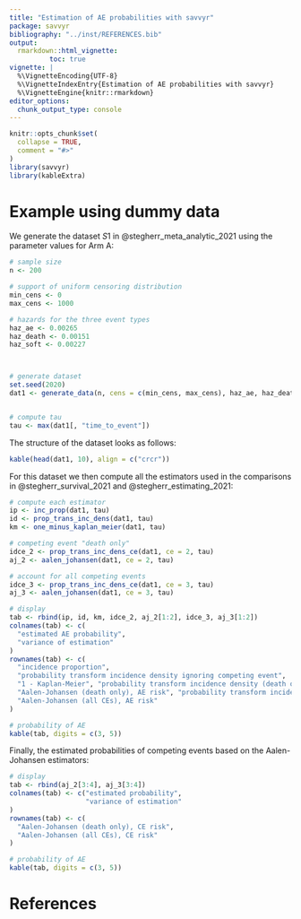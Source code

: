 ```yaml
---
title: "Estimation of AE probabilities with savvyr"
package: savvyr
bibliography: "../inst/REFERENCES.bib"
output:
  rmarkdown::html_vignette:
          toc: true
vignette: |
  %\VignetteEncoding{UTF-8}
  %\VignetteIndexEntry{Estimation of AE probabilities with savvyr}
  %\VignetteEngine{knitr::rmarkdown}
editor_options:
  chunk_output_type: console
---
```


```r
knitr::opts_chunk$set(
  collapse = TRUE,
  comment = "#>"
)
library(savvyr)
library(kableExtra)
```




# Example using dummy data

We generate the dataset $S1$ in  @stegherr_meta_analytic_2021 using the parameter
values for Arm A:

```r
# sample size
n <- 200

# support of uniform censoring distribution
min_cens <- 0
max_cens <- 1000

# hazards for the three event types
haz_ae <- 0.00265
haz_death <- 0.00151
haz_soft <- 0.00227



# generate dataset
set.seed(2020)
dat1 <- generate_data(n, cens = c(min_cens, max_cens), haz_ae, haz_death, haz_soft)


# compute tau
tau <- max(dat1[, "time_to_event"])
```

The structure of the dataset looks as follows:

```r
kable(head(dat1, 10), align = c("crcr"))
```

For this dataset we then compute all the estimators used in the comparisons 
in @stegherr_survival_2021 and @stegherr_estimating_2021:

```r
# compute each estimator
ip <- inc_prop(dat1, tau)
id <- prop_trans_inc_dens(dat1, tau)
km <- one_minus_kaplan_meier(dat1, tau)

# competing event "death only"
idce_2 <- prop_trans_inc_dens_ce(dat1, ce = 2, tau)
aj_2 <- aalen_johansen(dat1, ce = 2, tau)

# account for all competing events
idce_3 <- prop_trans_inc_dens_ce(dat1, ce = 3, tau)
aj_3 <- aalen_johansen(dat1, ce = 3, tau)

# display
tab <- rbind(ip, id, km, idce_2, aj_2[1:2], idce_3, aj_3[1:2])
colnames(tab) <- c(
  "estimated AE probability",
  "variance of estimation"
)
rownames(tab) <- c(
  "incidence proportion",
  "probability transform incidence density ignoring competing event",
  "1 - Kaplan-Meier", "probability transform incidence density (death only)",
  "Aalen-Johansen (death only), AE risk", "probability transform incidence density (all CEs)",
  "Aalen-Johansen (all CEs), AE risk"
)

# probability of AE
kable(tab, digits = c(3, 5))
```

Finally, the estimated probabilities of competing events based on the
Aalen-Johansen estimators:

```r
# display
tab <- rbind(aj_2[3:4], aj_3[3:4])
colnames(tab) <- c("estimated probability",
                   "variance of estimation"
)
rownames(tab) <- c(
  "Aalen-Johansen (death only), CE risk",
  "Aalen-Johansen (all CEs), CE risk"
)

# probability of AE
kable(tab, digits = c(3, 5))
```


# References






